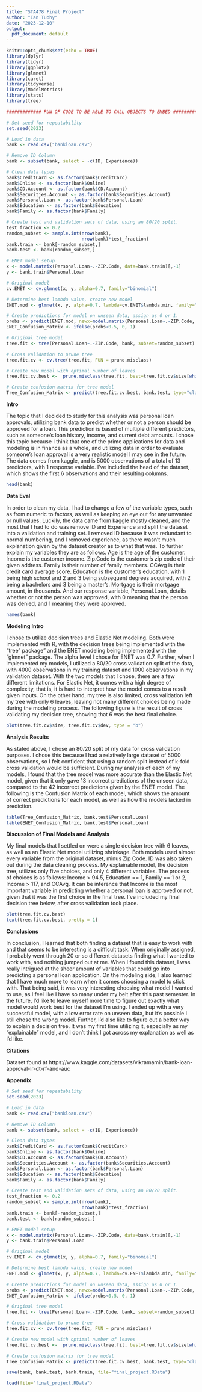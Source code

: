 ```yaml
---
title: "STA478 Final Project"
author: "Ian Tuohy"
date: "2023-12-10"
output:
  pdf_document: default
---
```


```r
knitr::opts_chunk$set(echo = TRUE)
library(dplyr)
library(tidyr)
library(ggplot2)
library(glmnet)
library(caret)
library(tidyverse)
library(ModelMetrics)
library(stats)
library(tree)
```

```r
############# RUN OF CODE TO BE ABLE TO CALL OBJECTS TO EMBED #################

# Set seed for repeatability
set.seed(2023)

# Load in data
bank <- read.csv("bankloan.csv")

# Remove ID Column
bank <- subset(bank, select = -c(ID, Experience))

# Clean data types
bank$CreditCard <- as.factor(bank$CreditCard)
bank$Online <- as.factor(bank$Online)
bank$CD.Account <- as.factor(bank$CD.Account)
bank$Securities.Account <- as.factor(bank$Securities.Account)
bank$Personal.Loan <- as.factor(bank$Personal.Loan)
bank$Education <- as.factor(bank$Education)
bank$Family <- as.factor(bank$Family)

# Create test and validation sets of data, using an 80/20 split.
test_fraction <- 0.2
random_subset <- sample.int(nrow(bank),
                            nrow(bank)*test_fraction) 
bank.train <- bank[-random_subset,]
bank.test <- bank[random_subset,]

# ENET model setup
x <- model.matrix(Personal.Loan~.-ZIP.Code, data=bank.train)[,-1]
y <- bank.train$Personal.Loan

# Original model
cv.ENET <- cv.glmnet(x, y, alpha=0.7, family="binomial")

# Determine best lambda value, create new model
ENET.mod <- glmnet(x, y, alpha=0.7, lambda=cv.ENET$lambda.min, family="binomial")

# Create predictions for model on unseen data, assign as 0 or 1.
probs <- predict(ENET.mod, newx=model.matrix(Personal.Loan~.-ZIP.Code, data=bank.test)[,-1])
ENET_Confusion_Matrix <- ifelse(probs<0.5, 0, 1)

# Original tree model
tree.fit <- tree(Personal.Loan~.-ZIP.Code, bank, subset=random_subset)

# Cross validation to prune tree
tree.fit.cv <- cv.tree(tree.fit, FUN = prune.misclass)

# Create new model with optimal number of leaves
tree.fit.cv.best <-  prune.misclass(tree.fit, best=tree.fit.cv$size[which.min(tree.fit.cv$dev)])

# Create confusion matrix for tree model
Tree_Confusion_Matrix <- predict(tree.fit.cv.best, bank.test, type="class")

```

**Intro**

The topic that I decided to study for this analysis was personal loan approvals, utilizing bank data to predict whether or not a person should be approved for a loan. This prediction is based of multiple different predictors, such as someone’s loan history, income, and current debt amounts. I chose this topic because I think that one of the prime applications for data and modeling is in finance as a whole, and utilizing data in order to evaluate someone’s loan approval is a very realistic model I may see in the future. The data comes from kaggle, and is 5000 observations of a total of 13 predictors, with 1 response variable. I've included the head of the dataset, which shows the first 6 observations and their resulting columns.

```r
head(bank)
```

**Data Eval**

In order to clean my data, I had to change a few of the variable types, such as from numeric to factors, as well as keeping an eye out for any unwanted or null values. Luckily, the data came from kaggle mostly cleaned, and the most that I had to do was remove ID and Experience and split the dataset into a validation and training set. I removed ID because it was redundant to normal numbering, and I removed experience, as there wasn't much explanation given by the dataset creator as to what that was. To further explain my variables they are as follows. Age is the age of the customer. Income is the customer income. Zip.Code is the customer's zip code of their given address. Family is their number of family members. CCAvg is their credit card average score. Education is the customer's education, with 1 being high school and 2 and 3 being subsequent degrees acquired, with 2 being a bachelors and 3 being a master's. Mortgage is their mortgage amount, in thousands. And our response variable, Personal.Loan, details whether or not the person was approved, with 0 meaning that the person was denied, and 1 meaning they were approved.

```r
names(bank)
```

**Modeling Intro**

I chose to utilize decision trees and Elastic Net modeling. Both were implemented with R, with the decision trees being implemented with the “tree” package” and the ENET modeling being implemented with the “glmnet” package. The alpha level I chose for ENET was 0.7. Further, when I implemented my models, I utilized a 80/20 cross validation split of the data, with 4000 observations in my training dataset and 1000 observations in my validation dataset. With the two models that I chose, there are a few different limitations. For Elastic Net, it comes with a high degree of complexity, that is, it is hard to interpret how the model comes to a result given inputs. On the other hand, my tree is also limited, cross validation left my tree with only 6 leaves, leaving not many different choices being made during the modeling process. The following figure is the result of cross validating my decision tree, showing that 6 was the best final choice.

```r
plot(tree.fit.cv$size, tree.fit.cv$dev, type = "b")
```

**Analysis Results**

As stated above, I chose an 80/20 split of my data for cross validation purposes. I chose this because I had a relatively large dataset of 5000 observations, so I felt confident that using a random split instead of k-fold cross validation would be sufficient. During my analysis of each of my models, I found that the tree model was more accurate than the Elastic Net model, given that it only gave 13 incorrect predictions of the unseen data, compared to the 42 incorrect predictions given by the ENET model. The following is the Confusion Matrix of each model, which shows the amount of correct predictions for each model, as well as how the models lacked in prediction.

```r
table(Tree_Confusion_Matrix, bank.test$Personal.Loan)
table(ENET_Confusion_Matrix, bank.test$Personal.Loan)
```

**Discussion of Final Models and Analysis**

My final models that I settled on were a single decision tree with 6 leaves, as well as an Elastic Net model utilizing shrinkage. Both models used almost every variable from the original dataset, minus Zip Code. ID was also taken out during the data cleaning process. My explainable model, the decision tree, utilizes only five choices, and only 4 different variables. The process of choices is as follows: Income > 94.5, Education == 1, Family == 1 or 2, Income > 117, and CCAvg. It can be inference that Income is the most important variable in predicting whether a personal loan is approved or not, given that it was the first choice in the final tree. I've included my final decision tree below, after cross validation took place.

```r
plot(tree.fit.cv.best)
text(tree.fit.cv.best, pretty = 1)
```

**Conclusions**

In conclusion, I learned that both finding a dataset that is easy to work with and that seems to be interesting is a difficult task. When originally assigned, I probably went through 20 or so different datasets finding what I wanted to work with, and nothing jumped out at me. When I found this dataset, I was really intrigued at the sheer amount of variables that could go into predicting a personal loan application. On the modeling side, I also learned that I have much more to learn when it comes choosing a model to stick with. That being said, it was very interesting choosing what model I wanted to use, as I feel like I have so many under my belt after this past semester. In the future, I’d like to leave myself more time to figure out exactly what model would work best for the dataset I’m using. I ended up with a very successful model, with a low error rate on unseen data, but it’s possible I still chose the wrong model. Further, I’d also like to figure out a better way to explain a decision tree. It was my first time utilizing it, especially as my “explainable” model, and I don’t think I got across my explanation as well as I’d like.

**Citations**

Dataset found at https://www.kaggle.com/datasets/vikramamin/bank-loan-approval-lr-dt-rf-and-auc

**Appendix**

```r
# Set seed for repeatability
set.seed(2023)

# Load in data
bank <- read.csv("bankloan.csv")

# Remove ID Column
bank <- subset(bank, select = -c(ID, Experience))

# Clean data types
bank$CreditCard <- as.factor(bank$CreditCard)
bank$Online <- as.factor(bank$Online)
bank$CD.Account <- as.factor(bank$CD.Account)
bank$Securities.Account <- as.factor(bank$Securities.Account)
bank$Personal.Loan <- as.factor(bank$Personal.Loan)
bank$Education <- as.factor(bank$Education)
bank$Family <- as.factor(bank$Family)

# Create test and validation sets of data, using an 80/20 split.
test_fraction <- 0.2
random_subset <- sample.int(nrow(bank),
                            nrow(bank)*test_fraction) 
bank.train <- bank[-random_subset,]
bank.test <- bank[random_subset,]

# ENET model setup
x <- model.matrix(Personal.Loan~.-ZIP.Code, data=bank.train)[,-1]
y <- bank.train$Personal.Loan

# Original model
cv.ENET <- cv.glmnet(x, y, alpha=0.7, family="binomial")

# Determine best lambda value, create new model
ENET.mod <- glmnet(x, y, alpha=0.7, lambda=cv.ENET$lambda.min, family="binomial")

# Create predictions for model on unseen data, assign as 0 or 1.
probs <- predict(ENET.mod, newx=model.matrix(Personal.Loan~.-ZIP.Code, data=bank.test)[,-1])
ENET_Confusion_Matrix <- ifelse(probs<0.5, 0, 1)

# Original tree model
tree.fit <- tree(Personal.Loan~.-ZIP.Code, bank, subset=random_subset)

# Cross validation to prune tree
tree.fit.cv <- cv.tree(tree.fit, FUN = prune.misclass)

# Create new model with optimal number of leaves
tree.fit.cv.best <-  prune.misclass(tree.fit, best=tree.fit.cv$size[which.min(tree.fit.cv$dev)])

# Create confusion matrix for tree model
Tree_Confusion_Matrix <- predict(tree.fit.cv.best, bank.test, type="class")

save(bank, bank.test, bank.train, file="final_project.RData")

load(file="final_project.RData")

```